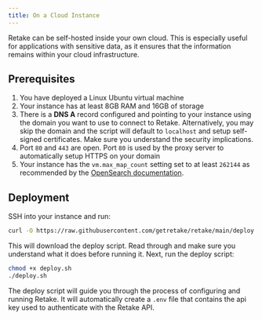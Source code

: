```yaml
---
title: On a Cloud Instance
---
```


Retake can be self-hosted inside your own cloud. This is especially useful for applications with sensitive data,
as it ensures that the information remains within your cloud infrastructure.

## Prerequisites

1. You have deployed a Linux Ubuntu virtual machine
2. Your instance has at least 8GB RAM and 16GB of storage
3. There is a **DNS A** record configured and pointing to your instance using the domain you want to use to connect to Retake.
   Alternatively, you may skip the domain and the script will default to `localhost` and setup self-signed certificates. Make sure you understand the security implications.
4. Port `80` and `443` are open. Port `80` is used by the proxy server to automatically setup HTTPS on your domain
5. Your instance has the `vm.max_map_count` setting set to at least `262144` as
   recommended by the [OpenSearch documentation](https://opensearch.org/docs/latest/install-and-configure/install-opensearch/index/#important-settings).

## Deployment

SSH into your instance and run:

```bash
curl -O https://raw.githubusercontent.com/getretake/retake/main/deploy.sh
```

This will download the deploy script. Read through and make sure you understand what it does before running it. Next, run the deploy script:

```bash
chmod +x deploy.sh
./deploy.sh
```

The deploy script will guide you through the process of configuring and running Retake. It will automatically create a `.env`
file that contains the api key used to authenticate with the Retake API.
